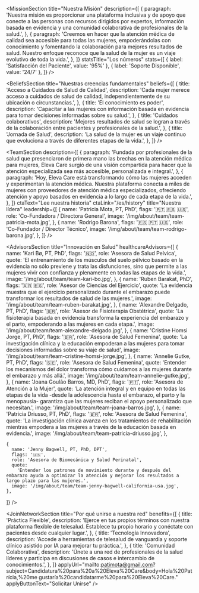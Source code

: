 

<HeadlineSection
  title="Transformando la atención médica para mujeres a través de la innovación y la compasión"
  description="En Eleva Care, nos dedicamos a empoderar a las mujeres de todas las edades para que tomen el control de su salud y bienestar."
/>

<MissionSection
  title="Nuestra Misión"
  description={[
    {
      paragraph:
        'Nuestra misión es proporcionar una plataforma inclusiva y de apoyo que conecte a las personas con recursos dirigidos por expertos, información basada en evidencia y una comunidad colaborativa de profesionales de la salud.',
    },
    {
      paragraph:
        'Creemos en hacer que la atención médica de calidad sea accesible para todas las mujeres, empoderándolas con conocimiento y fomentando la colaboración para mejores resultados de salud. Nuestro enfoque reconoce que la salud de la mujer es un viaje evolutivo de toda la vida.',
    },
  ]}
  statsTitle="Los números"
  stats={[
    { label: 'Satisfacción del Paciente', value: '95%' },
    { label: 'Soporte Disponible', value: '24/7' },
  ]}
/>

<HeadlineSection
  label="Nuestra visión"
  title="Uniendo ciencia y cuidado para cada mujer"
  description="Para unir el gap entre la investigación científica y la aplicación práctica, entregando soluciones de cuidados de salud de la mujer de forma accesible y personalizadas en todas las etapas de la vida."
/>

<BeliefsSection
  title="Nuestras creencias fundamentales"
  beliefs={[
    {
      title: 'Acceso a Cuidados de Salud de Calidad',
      description:
        'Cada mujer merece acceso a cuidados de salud de calidad, independientemente de su ubicación o circunstancias.',
    },
    {
      title: 'El conocimiento es poder',
      description:
        'Capacitar a las mujeres con información basada en evidencia para tomar decisiones informadas sobre su salud.',
    },
    {
      title: 'Cuidados colaborativos',
      description:
        'Mejores resultados de salud se logran a través de la colaboración entre pacientes y profesionales de la salud.',
    },
    {
      title: 'Jornada de Salud',
      description:
        'La salud de la mujer es un viaje continuo que evoluciona a través de diferentes etapas de la vida.',
    },
  ]}
/>

<HeadlineSection
  label="Conoce a nuestro equipo"
  title="Liderada por inovadores y expertos en salud"
  description="Nuestro equipo combina expertise en salud de la mujer, tecnología y cuidado con pacientes para revolucionar la entrega de cuidados de salud."
/>

<TeamSection
  description={[
    {
      paragraph:
        'Fundada por profesionales de la salud que presenciaron de primera mano las brechas en la atención médica para mujeres, Eleva Care surgió de una visión compartida para hacer que la atención especializada sea más accesible, personalizada e integral.',
    },
    {
      paragraph:
        'Hoy, Eleva Care está transformando cómo las mujeres acceden y experimentan la atención médica. Nuestra plataforma conecta a miles de mujeres con proveedores de atención médica especializados, ofreciendo atención y apoyo basados en evidencia a lo largo de cada etapa de la vida.',
    },
  ]}
  ctaText="Lee nuestra historia"
  ctaLink="/es/history"
  title="Nuestra lídera"
  leadership={[
    {
      name: 'Patricia Mota, PT, PhD',
      flags: '🇵🇹 🇪🇸 🇺🇸',
      role: 'Co-Fundadora / Directora General',
      image: '/img/about/team/team-patricia-mota.jpg',
    },
    {
      name: 'Rodrigo Barona',
      flags: '🇪🇸 🇵🇹 🇺🇸',
      role: 'Co-Fundador / Director Técnico',
      image: '/img/about/team/team-rodrigo-barona.jpg',
    },
  ]}
/>

<HeadlineSection
  label="Guiada por expertos en salud"
  title="Consejo Consultivo"
  description="Nuestro consejo consultivo reúne voces líderes en salud de la mujer, innovación en salud y transformación digital."
/>

<AdvisorsSection
  title="Innovación en Salud"
  healthcareAdvisors={[
    {
      name: 'Kari Bø, PT, PhD',
      flags: '🇳🇴',
      role: 'Asesora de Salud Pelvica',
      quote:
        'El entrenamiento de los músculos del suelo pélvico basado en la evidencia no sólo previene y trata las disfunciones, sino que permite a las mujeres vivir con confianza y plenamente en todas las etapas de la vida.',
      image: '/img/about/team/team-kari-bo.jpg',
    },
    {
      name: 'Ruben Barakat, PhD',
      flags: '🇦🇷 🇪🇸',
      role: 'Asesor de Ciencias del Ejercicio',
      quote:
        'La evidencia muestra que el ejercicio personalizado durante el embarazo puede transformar los resultados de salud de las mujeres.',
      image: '/img/about/team/team-ruben-barakat.jpg',
    },
    {
      name: 'Alexandre Delgado, PT, PhD',
      flags: '🇧🇷',
      role: 'Asesor de Fisioterapia Obstétrica',
      quote:
        'La fisioterapia basada en evidencia transforma la experiencia del embarazo y el parto, empoderando a las mujeres en cada etapa.',
      image: '/img/about/team/team-alexandre-delgado.jpg',
    },
    {
      name: 'Cristine Homsi Jorge, PT, PhD',
      flags: '🇧🇷',
      role: 'Asesora de Salud Femenina',
      quote:
        'La investigación clínica y la educación empoderan a las mujeres para tomar decisiones informadas sobre su viaje de salud',
      image: '/img/about/team/team-cristine-homsi-jorge.jpg',
    },
  {
      name: 'Annelie Gutke, PT, PhD',
      flags: '🇸🇪',
      role: 'Asesora de Salud Femenina',
      quote:
        'Entender los mecanismos del dolor transforma cómo cuidamos a las mujeres durante el embarazo y más allá.',
      image: '/img/about/team/team-annelie-gutke.jpg',
    },
         {
      name: 'Joana Goulão Barros, MD, PhD',
      flags: '🇵🇹',
      role: 'Asesora de Atención a la Mujer',
      quote:
        'La atención integral y en equipo en todas las etapas de la vida -desde la adolescencia hasta el embarazo, el parto y la menopausia- garantiza que las mujeres reciban el apoyo personalizado que necesitan.',
      image: '/img/about/team/team-joana-barros.jpg',
    },
    {
      name: 'Patricia Driusso, PT, PhD',
      flags: '🇧🇷',
      role: 'Asesora de Salud Femenina',
      quote:
        'La investigación clínica avanza en los tratamientos de rehabilitación mientras empodera a las mujeres a través de la educación basada en evidencia.',
      image: '/img/about/team/team-patricia-driusso.jpg',
    },

    {
      name: 'Jenny Bagwell, PT, PhD, DPT',
      flags: '🇺🇸',
      role: 'Asesora de Biomecánica y Salud Perinatal',
      quote:
        'Entender los patrones de movimiento durante y después del embarazo ayuda a optimizar la atención y mejorar los resultados a largo plazo para las mujeres.',
      image: '/img/about/team/team-jenny-bagwell-california-usa.jpg',
    },

]}
/>

<HeadlineSection
  label="Únete a nuestra red"
  title="Transforma la atención médica femenina con nosotros"
  description="Únete a una comunidad de profesionales dedicados que hacen que la atención de calidad sea accesible para mujeres en todas partes."
/>

<JoinNetworkSection
  title="Por qué unirse a nuestra red"
  benefits={[
    {
      title: 'Práctica Flexible',
      description:
        'Ejerce en tus propios términos con nuestra plataforma flexible de telesalud. Establece tu propio horario y conéctate con pacientes desde cualquier lugar.',
    },
    {
      title: 'Tecnología Innovadora',
      description:
        'Accede a herramientas de telesalud de vanguardia y soporte clínico asistido por IA para mejorar tu práctica.',
    },
    {
      title: 'Comunidad Colaborativa',
      description:
        'Únete a una red de profesionales de la salud líderes y participa en discusiones de casos e intercambio de conocimientos.',
    },
  ]}
  applyUrl="mailto:patimota@gmail.com?subject=Candidatura%20para%20a%20Eleva%20Care&body=Hola%20Patrícia,%20me gustaría%20candidatarme%20para%20Eleva%20Care."
  applyButtonText="Solicitar Unirse"
/>
